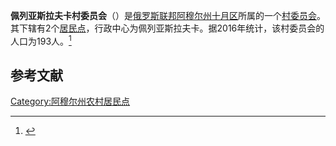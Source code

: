 {{Infobox Settlement
| official_name = 佩列亚斯拉夫卡村委员会
| native_name = Переясловский сельсовет
| settlement_type = [[村委员会|村委员会]]
| subdivision_type = [[国家|国家]]
| subdivision_type1 = [[俄罗斯行政区划|州]]
| subdivision_type2 = [[区_(苏联)|区]]
| subdivision_name = {{RUS}}
| subdivision_name1 = [[阿穆尔州|阿穆尔州]]
| subdivision_name2 = [[十月区|十月区]]
| seat_type = 行政中心
| seat = 佩列亚斯拉夫卡
| population_as_of=2016
| population_footnotes = <ref name=amurstat />
| population_total = 193
| coordinates_display = inline,title
| latd = 50 | latm = 25 | lats = 04 | latNS = N
| longd = 128 | longm = 48 | longs = 02 | longEW = E
| timezone = [[雅库茨克时间|MSK+6]]
| utc_offset = +9
| blank_name = [[俄罗斯市政土地区划代码|OKTMO编码]]
| blank_info = [http://classif.spb.ru/classificators/view/tma.php?st=A&kr=1&kod=10638433 10638433]
}}
'''佩列亚斯拉夫卡村委员会'''（{{lang-ru|Переясловский сельсовет}}）是[[俄罗斯联邦|俄罗斯联邦]][[阿穆尔州|阿穆尔州]][[十月区|十月区]]所属的一个[[村委员会|村委员会]]。其下辖有2个[[居民点|居民点]]，行政中心为佩列亚斯拉夫卡。据2016年统计，该村委员会的人口为193人。<ref name=amurstat>{{cite web |url=http://amurstat.gks.ru/wps/wcm/connect/rosstat_ts/amurstat/resources/d600c10043769f3eb9effbdd898fc419/07_1_4.htm |title=Оценка численности населения по городским округам, муниципальным районам, городским и сельским поселениям Амурской области на 1 января 2016 года |language=ru |accessdate=2016-04-21 |archiveurl=https://www.webcitation.org/6gvsqa6qi?url=http://amurstat.gks.ru/wps/wcm/connect/rosstat_ts/amurstat/resources/d600c10043769f3eb9effbdd898fc419/07_1_4.htm |archivedate=2016-04-21 |deadurl=yes }}</ref>

== 参考文献 ==
{{reflist}}

{{Russia-stub}}

[[Category:阿穆尔州农村居民点|Category:阿穆尔州农村居民点]]